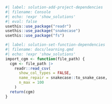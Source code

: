 ```r
#| label: solution-add-project-dependencies
#| filename: Console
#| echo: !expr 'show_solutions'
#| eval: false
usethis::use_package("readr")
usethis::use_package("snakecase")
usethis::use_package("fs")
```

```r
#| label: solution-set-function-dependencies
#| filename: docs/learning.qmd
#| echo: !expr 'show_solutions'
import_cgm <- function(file_path) {
  cgm <- file_path |>
    readr::read_csv(
      show_col_types = FALSE,
      name_repair = snakecase::to_snake_case,
      n_max = 100
    )
  return(cgm)
}
```
